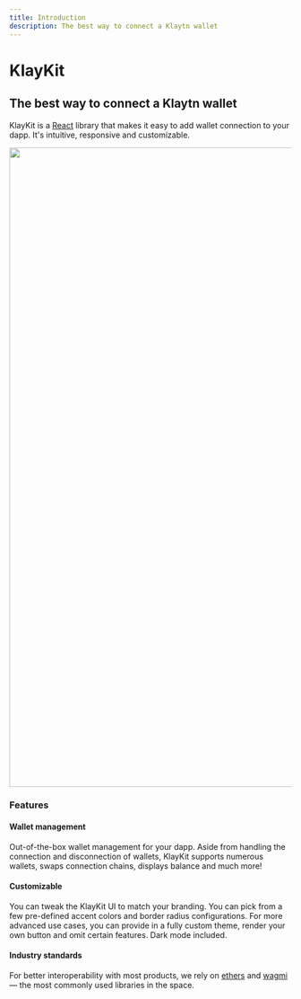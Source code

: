 ```yaml
---
title: Introduction
description: The best way to connect a Klaytn wallet
---
```


# KlayKit

## The best way to connect a Klaytn wallet

KlayKit is a [React](https://reactjs.org/) library that makes it easy to add wallet connection to your dapp. It's intuitive, responsive and customizable.

<Img src="/banner.png" height="1139" width="2302" />

### Features

#### Wallet management

Out-of-the-box wallet management for your dapp. Aside from handling the connection and disconnection of wallets, KlayKit supports numerous wallets, swaps connection chains, displays balance and much more!

#### Customizable

You can tweak the KlayKit UI to match your branding. You can pick from a few pre-defined accent colors and border radius configurations. For more advanced use cases, you can provide in a fully custom theme, render your own button and omit certain features. Dark mode included.

#### Industry standards

For better interoperability with most products, we rely on [ethers](https://github.com/ethers-io/ethers.js) and [wagmi](https://wagmi.sh/) — the most commonly used libraries in the space.
